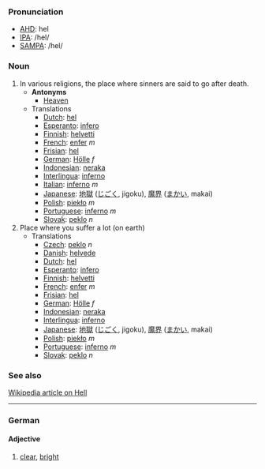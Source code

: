 ===Pronunciation===
*[[w:AHD|AHD]]: hel
*[[w:IPA|IPA]]: /hel/
*[[w:SAMPA|SAMPA]]: /hel/

===Noun===
#In various religions, the place where sinners are said to go after death.
#*'''Antonyms'''
#**[[Heaven]]
#*Translations
#**[[Dutch]]: [[hel]]
#**[[Esperanto]]: [[infero]]
#**[[Finnish]]: [[helvetti]]
#**[[French]]: [[enfer]] ''m''
#**[[Frisian]]: [[hel]]
#**[[German]]: [[Hölle]] ''f''
#**[[Indonesian]]: [[neraka]]
#**[[Interlingua]]: [[inferno]]
#**[[Italian]]: [[inferno]] ''m''
#**[[Japanese]]: [[地獄]] ([[じごく]], jigoku), [[魔界]] ([[まかい]], makai)
#**[[Polish]]: [[piekło]] ''m''
#**[[Portuguese]]: [[inferno]] ''m''
#**[[Slovak]]: [[peklo]] ''n''
#Place where you suffer a lot (on earth)
#*Translations
#**[[Czech]]: [[peklo]] ''n''
#**[[Danish]]: [[helvede]]
#**[[Dutch]]: [[hel]]
#**[[Esperanto]]: [[infero]]
#**[[Finnish]]: [[helvetti]]
#**[[French]]: [[enfer]] ''m''
#**[[Frisian]]: [[hel]]
#**[[German]]: [[Hölle]] ''f''
#**[[Indonesian]]: [[neraka]]
#**[[Interlingua]]: [[inferno]]
#**[[Japanese]]: [[地獄]] ([[じごく]], jigoku), [[魔界]] ([[まかい]], makai)
#**[[Polish]]: [[piekło]] ''m''
#**[[Portuguese]]: [[inferno]] ''m''
#**[[Slovak]]: [[peklo]] ''n''

===See also===
[http://en2.wikipedia.org/wiki/Hell Wikipedia article on Hell]
----

===German===
====Adjective====
#[[clear]], [[bright]]
